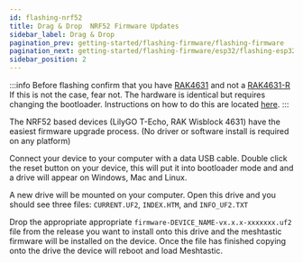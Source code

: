 ```yaml
---
id: flashing-nrf52
title: Drag & Drop  NRF52 Firmware Updates
sidebar_label: Drag & Drop
pagination_prev: getting-started/flashing-firmware/flashing-firmware
pagination_next: getting-started/flashing-firmware/esp32/flashing-esp32
sidebar_position: 2
---
```



:::info
Before flashing confirm that you have [RAK4631](https://docs.rakwireless.com/Product-Categories/WisBlock/RAK4631/) and not a [RAK4631-R](https://docs.rakwireless.com/Product-Categories/WisBlock/RAK4631-R/) If this is not the case, fear not. The hardware is identical but requires changing the bootloader. Instructions on how to do this are located [here](/docs/getting-started/flashing-firmware/nrf52/4631-r-to-4631).
:::

The NRF52 based devices (LilyGO T-Echo, RAK Wisblock 4631) have the easiest firmware upgrade process. (No driver or software install is required on any platform)

Connect your device to your computer with a data USB cable. Double click the reset button on your device, this will put it into bootloader mode and and a drive will appear on Windows, Mac and Linux.

A new drive will be mounted on your computer. Open this drive and you should see three files: `CURRENT.UF2`, `INDEX.HTM`, and `INFO_UF2.TXT`

Drop the appropriate appropriate `firmware-DEVICE_NAME-vx.x.x-xxxxxxx.uf2` file from the release you want to install onto this drive and the meshtastic firmware will be installed on the device. Once the file has finished copying onto the drive the device will reboot and load Meshtastic.
